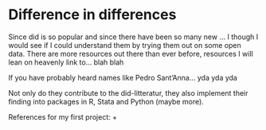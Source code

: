 # Difference in differences

Since did is so popular and since there have been so many new ... I though I would see if I could understand them by trying them out on some open data. There are more resources out there than ever before, resources I will lean on heavenly link to... blah blah

If you have probably heard names like Pedro Sant'Anna... yda yda yda

Not only do they contribute to the did-litteratur, they also implement their finding into packages in R, Stata and Python (maybe more).

References for my first project:
+ 